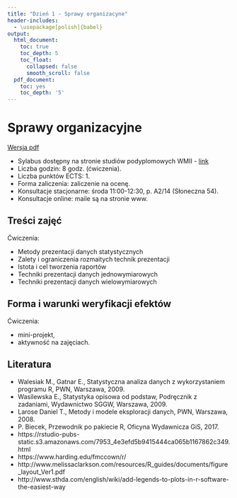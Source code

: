 ```yaml
---
title: "Dzień 1 - Sprawy organizacyne"
header-includes:
  - \usepackage[polish]{babel}
output:
  html_document:
    toc: true
    toc_depth: 5
    toc_float:
      collapsed: false
      smooth_scroll: false
  pdf_document:
    toc: yes
    toc_depth: '5'
---
```

<style type="text/css">
.title {
  display: none;
}

.table {
    width:70%;
}

#getting-started img {
  margin-right: 10px;
}

</style>



# Sprawy organizacyjne

[Wersja pdf](sprawyorganizacyjne.pdf)

* Sylabus dostępny na stronie studiów podyplomowych WMII - [link](http://wmii.uwm.edu.pl/psi/sites/default/files/styles/03_techniki_graficznej_prezentacji_danych.pdf)
* Liczba godzin: 8 godz. (ćwiczenia).
* Liczba punktów ECTS: 1.
* Forma zaliczenia: zaliczenie na ocenę.
* Konsultacje stacjonarne: środa 11:00-12:30, p. A2/14 (Słoneczna 54).
* Konsultacje online: maile są na stronie www. 

## Treści zajęć

Ćwiczenia:

* Metody prezentacji danych statystycznych
* Zalety i ograniczenia rozmaitych technik prezentacji
* Istota i cel tworzenia raportów
* Techniki prezentacji danych jednowymiarowych
* Techniki prezentacji danych wielowymiarowych


## Forma i warunki weryfikacji efektów

Ćwiczenia: 

* mini-projekt, 
* aktywność na zajęciach.


## Literatura

* Walesiak M., Gatnar E., Statystyczna analiza danych z wykorzystaniem programu R, PWN, Warszawa, 2009.
* Wasilewska E., Statystyka opisowa od podstaw, Podręcznik z zadaniami, Wydawnictwo SGGW, Warszawa, 2009.
* Larose Daniel T., Metody i modele eksploracji danych, PWN, Warszawa, 2008.
* P. Biecek, Przewodnik po pakiecie R, Oficyna Wydawnicza GiS, 2017.
* https://rstudio-pubs-static.s3.amazonaws.com/7953_4e3efd5b9415444ca065b1167862c349.html
* https://www.harding.edu/fmccown/r/
* http://www.melissaclarkson.com/resources/R_guides/documents/figure_layout_Ver1.pdf
* http://www.sthda.com/english/wiki/add-legends-to-plots-in-r-software-the-easiest-way




</div>

